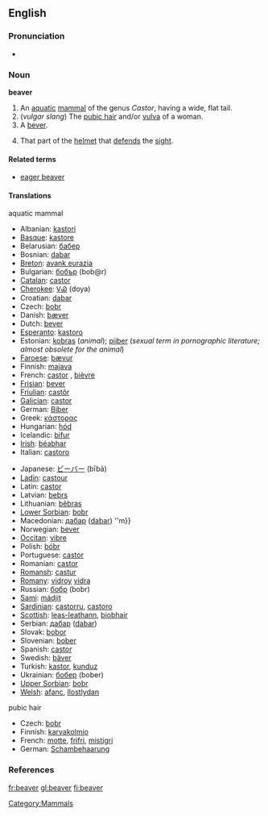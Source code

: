 {{wikipedia}}
==English==

===Pronunciation===
*{{IPA|/'biːvə(r)/}}

===Noun===
'''beaver'''

# An [[aquatic]] [[mammal]] of the genus ''Castor'', having a wide, flat tail.
# (''vulgar slang'') The [[pubic hair]] and/or [[vulva]] of a woman.
# A [[bever]].
# {{heraldry}} That part of the [[helmet]] that [[defend]]s the [[sight]].

====Related terms====
*[[eager beaver]]

====Translations====
;aquatic mammal
{{top}}
*Albanian: [[kastori]]
*[[Basque]]: [[kastore]]
*Belarusian: [[бабер]] {{m}}
*Bosnian: [[dabar]] {{m}}
*[[Breton]]: [[avank eurazia]]
*Bulgarian: [[бобър]] (bob@r) {{m}}
*[[Catalan]]: [[castor]]
*[[Cherokee]]: [[ᏙᏯ]] (doya)
*Croatian: [[dabar]] {{m}}
*Czech: [[bobr]] {{m}}
*Danish: [[bæver]]
*Dutch: [[bever]] {{m}}
*[[Esperanto]]: [[kastoro]]
*Estonian: [[kobras]] (''animal''); [[piiber]] (''sexual term in pornographic literature; almost obsolete for the animal'')  
*[[Faroese]]: [[bævur]]
*Finnish: [[majava]]
*French: [[castor]] {{m}}, [[bièvre]] {{m}}
*[[Frisian]]: [[bever]]
*[[Friulian]]: [[castôr]]
*[[Galician]]: [[castor]]
*German: [[Biber]] {{m}}
*Greek: [[κάστορας]] {{m}}
*Hungarian: [[hód]]
*Icelandic: [[bifur]]
*[[Irish]]: [[béabhar]]
*Italian: [[castoro]] {{m}}
{{mid}}
*Japanese: [[ビーバー]] (bībā)
*[[Ladin]]: [[castour]]
*Latin: [[castor]] {{m}} <!--do not put the scientific name here-->
*Latvian: [[bebrs]] {{m}}
*Lithuanian: [[bẽbras]] {{m}}
*[[Lower Sorbian]]: [[bobr]]
*Macedonian: [[дабар]] ([[dabar]]) ''m}}
*Norwegian: [[bever]] {{m}}
*[[Occitan]]: [[vibre]]
*Polish: [[bóbr]] {{m}}
*Portuguese: [[castor]]
*Romanian: [[castor]]
*[[Romansh]]: [[castur]]
*[[Romany]]: [[vidroy]] {{m}} [[vidra]] {{f}}
*Russian: [[бобр]] (bobr) {{m}}
*[[Sami]]: [[mádjit]]
*[[Sardinian]]: [[castorru]], [[castoro]]
*[[Scottish]]: [[leas-leathann]], [[biobhair]]
*Serbian: [[дабар]] ([[dabar]]) {{m}}
*Slovak: [[bobor]] {{m}}
*Slovenian: [[bober]] {{m}}
*Spanish: [[castor]] {{m}}
*Swedish: [[bäver]]
*Turkish: [[kastor]], [[kunduz]]
*Ukrainian: [[бобер]] (bober) {{m}}
*[[Upper Sorbian]]: [[bobr]]
*[[Welsh]]: [[afanc]], [[llostlydan]]
{{bottom}}

;pubic hair
{{top}}
*Czech: [[bobr]] {{m}}
*Finnish: [[karvakolmio]]
*French: [[motte]], [[frifri]], [[mistigri]]
*German: [[Schambehaarung]]
{{mid}}
{{bottom}}

===References===
{{R:Heraldry 1862}}

[[Category:Mammals]]

[[fr:beaver]]
[[gl:beaver]]
[[fi:beaver]]